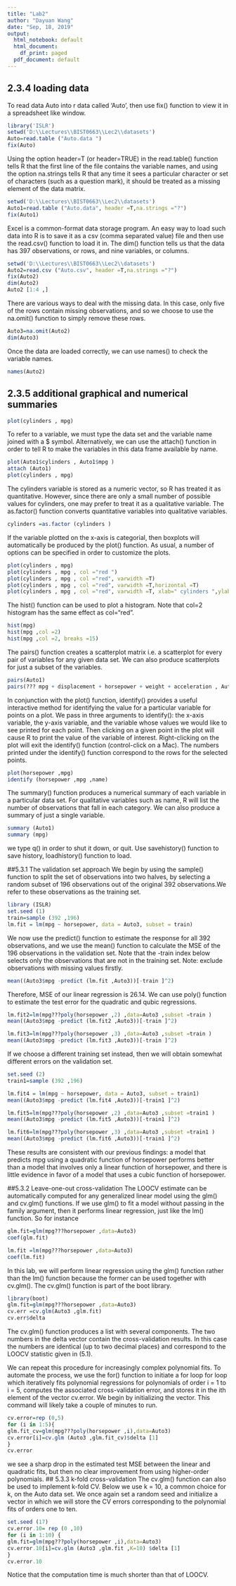 ---
title: "Lab2"
author: "Dayuan Wang"
date: "Sep, 18, 2019"
output:
  html_notebook: default
  html_document:
    df_print: paged
  pdf_document: default
---
## 2.3.4 loading data
To read data Auto into r data called 'Auto', then use fix() function to view it in a spreadsheet like window.
```{r}
library('ISLR')
setwd('D:\\Lectures\\BIST0663\\Lec2\\datasets')
Auto=read.table ("Auto.data ")
fix(Auto)
```
Using the option header=T (or header=TRUE) in the read.table() function tells R that the first line of the file contains the variable names, and using the option na.strings tells R that any time it sees a particular character or set of characters (such as a question mark), it should be treated as a missing element of the data matrix.
```{r}
setwd('D:\\Lectures\\BIST0663\\Lec2\\datasets')
Auto1=read.table ("Auto.data", header =T,na.strings ="?")
fix(Auto1)
```
Excel is a common-format data storage program. An easy way to load such data into R is to save it as a csv (comma separated value) file and then use the read.csv() function to load it in.
The dim() function tells us that the data has 397 observations, or rows, and nine variables, or columns.
```{r}
setwd('D:\\Lectures\\BIST0663\\Lec2\\datasets')
Auto2=read.csv ("Auto.csv", header =T,na.strings ="?")
fix(Auto2)
dim(Auto2)
Auto2 [1:4 ,]
```
There are various ways to deal with the missing data. In this case, only five of the rows contain missing observations, and so we choose to use the na.omit() function to simply remove these rows.
```{r}
Auto3=na.omit(Auto2)
dim(Auto3)
```
Once the data are loaded correctly, we can use names() to check the variable names.
```{r}
names(Auto2)
```
## 2.3.5 additional graphical and numerical summaries
```{r}
plot(cylinders , mpg)
```
To refer to a variable, we must type the data set and the variable name joined with a $ symbol. Alternatively, we can use the attach() function in order to tell R to make the variables in this data frame available by name.
```{r}
plot(Auto1$cylinders , Auto1$mpg )
attach (Auto1)
plot(cylinders , mpg)
```
The cylinders variable is stored as a numeric vector, so R has treated it as quantitative. However, since there are only a small number of possible values for cylinders, one may prefer to treat it as a qualitative variable. The as.factor() function converts quantitative variables into qualitative variables.
```{r}
cylinders =as.factor (cylinders )
```
If the variable plotted on the x-axis is categorial, then boxplots will automatically be produced by the plot() function. As usual, a number of options can be specified in order to customize the plots.
```{r}
plot(cylinders , mpg)
plot(cylinders , mpg , col ="red ")
plot(cylinders , mpg , col ="red", varwidth =T)
plot(cylinders , mpg , col ="red", varwidth =T,horizontal =T)
plot(cylinders , mpg , col ="red", varwidth =T, xlab=" cylinders ",ylab ="MPG ")
```
The hist() function can be used to plot a histogram. Note that col=2 histogram has the same effect as col="red".
```{r}
hist(mpg)
hist(mpg ,col =2)
hist(mpg ,col =2, breaks =15)
```
The pairs() function creates a scatterplot matrix i.e. a scatterplot for every pair of variables for any given data set. We can also produce scatterplots for just a subset of the variables.
```{r}
pairs(Auto1)
pairs(??? mpg + displacement + horsepower + weight + acceleration , Auto1)
```
In conjunction with the plot() function, identify() provides a useful interactive method for identifying the value for a particular variable for points on a plot. We pass in three arguments to identify(): the x-axis variable, the y-axis variable, and the variable whose values we would like to see printed for each point. Then clicking on a given point in the plot will cause R to print the value of the variable of interest. Right-clicking on the plot will exit the identify() function (control-click on a Mac). The numbers printed under the identify() function correspond to the rows for the selected points.
```{r}
plot(horsepower ,mpg)
identify (horsepower ,mpg ,name)
```
The summary() function produces a numerical summary of each variable in a particular data set. 
For qualitative variables such as name, R will list the number of observations that fall in each category. We can also produce a summary of just a single variable.
```{r}
summary (Auto1)
summary (mpg)
```
we type q() in order to shut it down, or quit. Use savehistory() function to save history, loadhistory() function to load.

##5.3.1 The validation set approach
We begin by using the sample() function to split the set of observations into two halves, by selecting a random subset of 196 observations out of the original 392 observations.We refer to these observations as the training set.
```{r}
library (ISLR)
set.seed (1)
train=sample (392 ,196)
lm.fit = lm(mpg ~ horsepower, data = Auto3, subset = train)
```
We now use the predict() function to estimate the response for all 392 observations, and we use the mean() function to calculate the MSE of the 196 observations in the validation set. Note that the -train index below selects only the observations that are not in the training set.
Note: exclude observations with missing values firstly.
```{r}

mean((Auto3$mpg -predict (lm.fit ,Auto3))[-train ]^2)
```
Therefore, MSE of our linear regression is 26.14. We can use poly() function to estimate the test error for the quadratic and qubic regressions.
```{r}
lm.fit2=lm(mpg???poly(horsepower ,2) ,data=Auto3 ,subset =train )
mean((Auto3$mpg -predict (lm.fit2 ,Auto3))[-train ]^2)

lm.fit3=lm(mpg???poly(horsepower ,3) ,data=Auto3 ,subset =train )
mean((Auto3$mpg -predict (lm.fit3 ,Auto3))[-train ]^2)
```

If we choose a different training set instead, then we will obtain somewhat different errors on the validation set.
```{r}
set.seed (2)
train1=sample (392 ,196)

lm.fit4 = lm(mpg ~ horsepower, data = Auto3, subset = train1)
mean((Auto3$mpg -predict (lm.fit4 ,Auto3))[-train1 ]^2)

lm.fit5=lm(mpg???poly(horsepower ,2) ,data=Auto3 ,subset =train1 )
mean((Auto3$mpg -predict (lm.fit5 ,Auto3))[-train1 ]^2)

lm.fit6=lm(mpg???poly(horsepower ,3) ,data=Auto3 ,subset =train1 )
mean((Auto3$mpg -predict (lm.fit6 ,Auto3))[-train1 ]^2)
```
These results are consistent with our previous findings: a model that predicts mpg using a quadratic function of horsepower performs better than a model that involves only a linear function of horsepower, and there is little evidence in favor of a model that uses a cubic function of horsepower.

##5.3.2 Leave-one-out cross-validation
The LOOCV estimate can be automatically computed for any generalized linear model using the glm() and cv.glm() functions.
If we use glm() to fit a model without passing in the family argument, then it performs linear regression, just like the lm() function. So for instance
```{r}
glm.fit=glm(mpg???horsepower ,data=Auto3)
coef(glm.fit)

lm.fit =lm(mpg???horsepower ,data=Auto3)
coef(lm.fit)

```
In this lab, we will perform linear regression using the glm() function rather than the lm() function because the former can be used together with cv.glm(). The cv.glm() function is part of the boot library.
```{r}
library(boot)
glm.fit=glm(mpg???horsepower ,data=Auto3)
cv.err =cv.glm(Auto3 ,glm.fit)
cv.err$delta
```
The cv.glm() function produces a list with several components. The two numbers in the delta vector contain the cross-validation results. In this case the numbers are identical (up to two decimal places) and correspond to the LOOCV statistic given in (5.1).

We can repeat this procedure for increasingly complex polynomial fits. To automate the process, we use the for() function to initiate a for loop for loop which iteratively fits polynomial regressions for polynomials of order i = 1 to i = 5, computes the associated cross-validation error, and stores it in the ith element of the vector cv.error. We begin by initializing the vector. This command will likely take a couple of minutes to run.

```{r}
cv.error=rep (0,5)
for (i in 1:5){
glm.fit_cv=glm(mpg???poly(horsepower ,i),data=Auto3)
cv.error[i]=cv.glm (Auto3 ,glm.fit_cv)$delta [1]
}
cv.error
```
we see a sharp drop in the estimated test MSE between the linear and quadratic fits, but then no clear improvement from using higher-order polynomials.
## 5.3.3 k-fold cross-validation
The cv.glm() function can also be used to implement k-fold CV. Below we use k = 10, a common choice for k, on the Auto data set. We once again set a random seed and initialize a vector in which we will store the CV errors corresponding to the polynomial fits of orders one to ten.
```{r}
set.seed (17)
cv.error.10= rep (0 ,10)
for (i in 1:10) {
glm.fit=glm(mpg???poly(horsepower ,i),data=Auto3)
cv.error.10[i]=cv.glm (Auto3 ,glm.fit ,K=10) $delta [1]
}
cv.error.10
```
Notice that the computation time is much shorter than that of LOOCV.